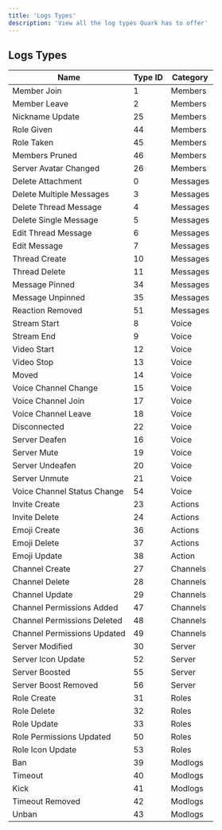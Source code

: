 ```yaml
---
title: 'Logs Types'
description: 'View all the log types Quark has to offer'
---
```


## Logs Types

| Name                      | Type ID | Category |
| ------------------------- | ------- | -------- |
| Member Join               |       1 | Members  |
| Member Leave              |       2 | Members  |
| Nickname Update           |      25 | Members  |
| Role Given                |      44 | Members  |
| Role Taken                |      45 | Members  |
| Members Pruned            |      46 | Members  |
| Server Avatar Changed     |      26 | Members  |
| Delete Attachment         |       0 | Messages |
| Delete Multiple Messages  |       3 | Messages |
| Delete Thread Message     |       4 | Messages |
| Delete Single Message     |       5 | Messages |
| Edit Thread Message       |       6 | Messages |
| Edit Message              |       7 | Messages |
| Thread Create             |      10 | Messages |
| Thread Delete             |      11 | Messages |
| Message Pinned            |      34 | Messages |
| Message Unpinned          |      35 | Messages |
| Reaction Removed          |      51 | Messages |
| Stream Start              |       8 | Voice    |
| Stream End                |       9 | Voice    |
| Video Start               |      12 | Voice    |
| Video Stop                |      13 | Voice    |
| Moved                     |      14 | Voice    |
| Voice Channel Change      |      15 | Voice    |
| Voice Channel Join        |      17 | Voice    |
| Voice Channel Leave       |      18 | Voice    |
| Disconnected              |      22 | Voice    |
| Server Deafen             |      16 | Voice    |
| Server Mute               |      19 | Voice    |
| Server Undeafen           |      20 | Voice    |
| Server Unmute             |      21 | Voice    |
| Voice Channel Status Change |    54 | Voice    |
| Invite Create             |      23 | Actions  |
| Invite Delete             |      24 | Actions  |
| Emoji Create              |      36 | Actions  |
| Emoji Delete              |      37 | Actions  |
| Emoji Update              |      38 | Action   |
| Channel Create            |      27 | Channels |
| Channel Delete            |      28 | Channels |
| Channel Update            |      29 | Channels |
| Channel Permissions Added |      47 | Channels |
| Channel Permissions Deleted |    48 | Channels |
| Channel Permissions Updated |    49 | Channels |
| Server Modified           |      30 | Server   |
| Server Icon Update        |      52 | Server   |
| Server Boosted            |      55 | Server   |
| Server Boost Removed      |      56 | Server   |
| Role Create               |      31 | Roles    |
| Role Delete               |      32 | Roles    |
| Role Update               |      33 | Roles    |
| Role Permissions Updated  |      50 | Roles    |
| Role Icon Update          |      53 | Roles    |
| Ban                       |      39 | Modlogs  |
| Timeout                   |      40 | Modlogs  |
| Kick                      |      41 | Modlogs  |
| Timeout Removed           |      42 | Modlogs  |
| Unban                     |      43 | Modlogs  |